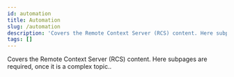 ```yaml
---
id: automation
title: Automation
slug: /automation
description: 'Covers the Remote Context Server (RCS) content. Here subpages are required, once it is a complex topic.'
tags: []
---
```


Covers the Remote Context Server (RCS) content. Here subpages are required, once it is a complex topic..
